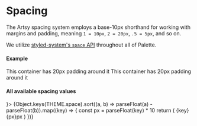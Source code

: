 
<Meta title="Design System/Atoms/Spacing" />

# Spacing

The Artsy spacing system employs a base-10px shorthand for working with margins
and padding, meaning `1 = 10px`, `2 = 20px`, `.5 = 5px`, and so on.

We utilize [styled-system's `space` API](https://styled-system.com/api/#space) throughout all of Palette.

#### Example

<Canvas isExpanded>
	<BorderBox p={2}><Text>This container has 20px padding around it</Text></BorderBox>
	<BorderBox p={4}><Text>This container has 20px padding around it</Text></BorderBox>
</Canvas>

#### All available spacing values

<Canvas>
	<Flex mt={4}>
		<Join separator={<Spacer mx={2} />}>
			{Object.keys(THEME.space).sort((a, b) => parseFloat(a) - parseFloat(b)).map((key) => {
				const px = parseFloat(key) * 10
				return (
					<Flex key={key} flexDirection='row'>
						<Text variant="lg" pr={.5}>{key}</Text>
						<Text variant="xs">{px}px</Text>
						<Box width={px} height={1} bg="black60" />
					</Flex>
				)
			})}
		</Join>
	</Flex>
</Canvas>

